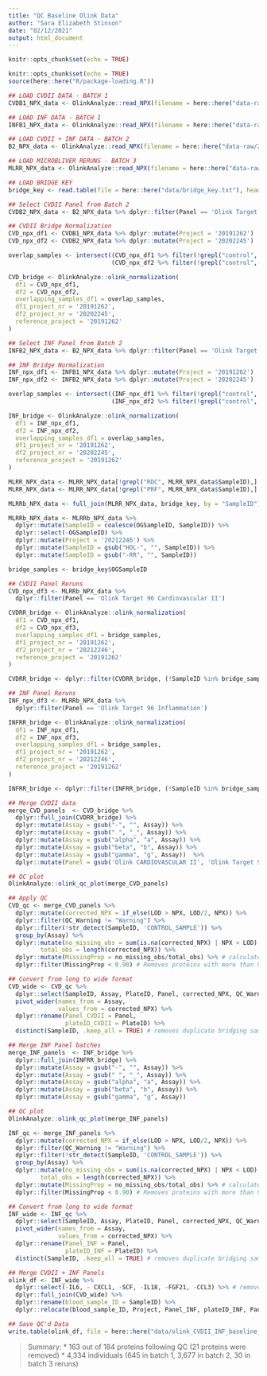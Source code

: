```yaml
---
title: "QC Baseline Olink Data"
author: "Sara Elizabeth Stinson"
date: "02/12/2021"
output: html_document
---
```


```r
knitr::opts_chunk$set(echo = TRUE)
```

```r
knitr::opts_chunk$set(echo = TRUE)
source(here::here("R/package-loading.R"))
```

```r

## LOAD CVDII DATA - BATCH 1
CVDB1_NPX_data <- OlinkAnalyze::read_NPX(filename = here::here("data-raw/20191262_Stinson_NPX.xlsx"))

## LOAD INF DATA - BATCH 1 
INFB1_NPX_data <- OlinkAnalyze::read_NPX(filename = here::here("data-raw/20210107_Stinson_NPX.xlsx"))

## LOAD CVDII + INF DATA - BATCH 2
B2_NPX_data <- OlinkAnalyze::read_NPX(filename = here::here("data-raw/20202245_Stinson_NPX.xlsx"))

## LOAD MICROBLIVER RERUNS - BATCH 3
MLRR_NPX_data <- OlinkAnalyze::read_NPX(filename = here::here("data-raw/20212246_Juel_NPX.xlsx"))

## LOAD BRIDGE KEY
bridge_key <- read.table(file = here::here("data/bridge_key.txt"), header = T)

```

```r

## Select CVDII Panel from Batch 2
CVDB2_NPX_data <- B2_NPX_data %>% dplyr::filter(Panel == 'Olink Target 96 Cardiovascular II')

## CVDII Bridge Normalization
CVD_npx_df1 <- CVDB1_NPX_data %>% dplyr::mutate(Project = '20191262')
CVD_npx_df2 <- CVDB2_NPX_data %>% dplyr::mutate(Project = '20202245')

overlap_samples <- intersect((CVD_npx_df1 %>% filter(!grepl("control", SampleID, ignore.case=T)))$SampleID,
                             (CVD_npx_df2 %>% filter(!grepl("control", SampleID, ignore.case=T)))$SampleID)

CVD_bridge <- OlinkAnalyze::olink_normalization(
  df1 = CVD_npx_df1,
  df2 = CVD_npx_df2,
  overlapping_samples_df1 = overlap_samples,
  df1_project_nr = '20191262',
  df2_project_nr = '20202245',
  reference_project = '20191262'
)

```

```r

## Select INF Panel from Batch 2
INFB2_NPX_data <- B2_NPX_data %>% dplyr::filter(Panel == 'Olink Target 96 Inflammation')

## INF Bridge Normalization
INF_npx_df1 <- INFB1_NPX_data %>% dplyr::mutate(Project = '20191262')
INF_npx_df2 <- INFB2_NPX_data %>% dplyr::mutate(Project = '20202245')

overlap_samples <- intersect((INF_npx_df1 %>% filter(!grepl("control", SampleID, ignore.case=T)))$SampleID,
                             (INF_npx_df2 %>% filter(!grepl("control", SampleID, ignore.case=T)))$SampleID)

INF_bridge <- OlinkAnalyze::olink_normalization(
  df1 = INF_npx_df1,
  df2 = INF_npx_df2,
  overlapping_samples_df1 = overlap_samples,
  df1_project_nr = '20191262',
  df2_project_nr = '20202245',
  reference_project = '20191262'
)

```

```r

MLRR_NPX_data <- MLRR_NPX_data[!grepl("RDC", MLRR_NPX_data$SampleID),] # Remove RDC Samples
MLRR_NPX_data <- MLRR_NPX_data[!grepl("PRF", MLRR_NPX_data$SampleID),] # Remove PRF samples

MLRRb_NPX_data <- full_join(MLRR_NPX_data, bridge_key, by = "SampleID")

MLRRb_NPX_data <- MLRRb_NPX_data %>%
  dplyr::mutate(SampleID = coalesce(OGSampleID, SampleID)) %>%
  dplyr::select(-OGSampleID) %>%
  dplyr::mutate(Project = '20212246') %>%
  dplyr::mutate(SampleID = gsub("HOL-", "", SampleID)) %>%
  dplyr::mutate(SampleID = gsub("-RR", "", SampleID))

bridge_samples <- bridge_key$OGSampleID

## CVDII Panel Reruns
CVD_npx_df3 <- MLRRb_NPX_data %>% 
  dplyr::filter(Panel == 'Olink Target 96 Cardiovascular II')

CVDRR_bridge <- OlinkAnalyze::olink_normalization(
  df1 = CVD_npx_df1,
  df2 = CVD_npx_df3,
  overlapping_samples_df1 = bridge_samples,
  df1_project_nr = '20191262',
  df2_project_nr = '20212246',
  reference_project = '20191262'
)

CVDRR_bridge <- dplyr::filter(CVDRR_bridge, (!SampleID %in% bridge_samples))

## INF Panel Reruns
INF_npx_df3 <- MLRRb_NPX_data %>% 
  dplyr::filter(Panel == 'Olink Target 96 Inflammation')

INFRR_bridge <- OlinkAnalyze::olink_normalization(
  df1 = INF_npx_df1,
  df2 = INF_npx_df3,
  overlapping_samples_df1 = bridge_samples,
  df1_project_nr = '20191262',
  df2_project_nr = '20212246',
  reference_project = '20191262'
)

INFRR_bridge <- dplyr::filter(INFRR_bridge, (!SampleID %in% bridge_samples))

```

```r

## Merge CVDII data
merge_CVD_panels  <- CVD_bridge %>%
  dplyr::full_join(CVDRR_bridge) %>%
  dplyr::mutate(Assay = gsub("-", "", Assay)) %>%
  dplyr::mutate(Assay = gsub(" ", "_", Assay)) %>%
  dplyr::mutate(Assay = gsub("alpha", "a", Assay)) %>%
  dplyr::mutate(Assay = gsub("beta", "b", Assay)) %>%
  dplyr::mutate(Assay = gsub("gamma", "g", Assay))  %>%
  dplyr::mutate(Panel = gsub('Olink CARDIOVASCULAR II', 'Olink Target 96 Cardiovascular II', Panel))

## QC plot  
OlinkAnalyze::olink_qc_plot(merge_CVD_panels)

## Apply QC
CVD_qc <- merge_CVD_panels %>%
  dplyr::mutate(corrected_NPX = if_else(LOD > NPX, LOD/2, NPX)) %>%
  dplyr::filter(QC_Warning != "Warning") %>%
  dplyr::filter(!str_detect(SampleID, 'CONTROL_SAMPLE')) %>%
  group_by(Assay) %>%
  dplyr::mutate(no_missing_obs = sum(is.na(corrected_NPX) | NPX < LOD),
         total_obs = length(corrected_NPX)) %>%
  dplyr::mutate(MissingProp = no_missing_obs/total_obs) %>% # calculates the global MissingFreq
  dplyr::filter(MissingProp < 0.90) # Removes proteins with more than 90% MissingProp

## Convert from long to wide format
CVD_wide <- CVD_qc %>%
  dplyr::select(SampleID, Assay, PlateID, Panel, corrected_NPX, QC_Warning, Project) %>%
  pivot_wider(names_from = Assay,
              values_from = corrected_NPX) %>% 
  dplyr::rename(Panel_CVDII = Panel,
                plateID_CVDII = PlateID) %>% 
  distinct(SampleID, .keep_all = TRUE) # removes duplicate bridging samples

```

```r

## Merge INF Panel batches
merge_INF_panels  <- INF_bridge %>%
  dplyr::full_join(INFRR_bridge) %>%
  dplyr::mutate(Assay = gsub("-", "", Assay)) %>%
  dplyr::mutate(Assay = gsub(" ", "_", Assay)) %>%
  dplyr::mutate(Assay = gsub("alpha", "a", Assay)) %>%
  dplyr::mutate(Assay = gsub("beta", "b", Assay)) %>%
  dplyr::mutate(Assay = gsub("gamma", "g", Assay))

## QC plot    
OlinkAnalyze::olink_qc_plot(merge_INF_panels)

INF_qc <- merge_INF_panels %>%
  dplyr::mutate(corrected_NPX = if_else(LOD > NPX, LOD/2, NPX)) %>%
  dplyr::filter(QC_Warning != "Warning") %>%
  dplyr::filter(!str_detect(SampleID, 'CONTROL_SAMPLE')) %>%
  group_by(Assay) %>%
  dplyr::mutate(no_missing_obs = sum(is.na(corrected_NPX) | NPX < LOD),
         total_obs = length(corrected_NPX)) %>%
  dplyr::mutate(MissingProp = no_missing_obs/total_obs) %>% # calculates the global MissingFreq
  dplyr::filter(MissingProp < 0.90) # Removes proteins with more than 90% MissingProp

## Convert from long to wide format
INF_wide <- INF_qc %>%
  dplyr::select(SampleID, Assay, PlateID, Panel, corrected_NPX, QC_Warning, Project) %>%
  pivot_wider(names_from = Assay,
              values_from = corrected_NPX) %>% 
  dplyr::rename(Panel_INF = Panel,
                plateID_INF = PlateID) %>% 
  distinct(SampleID, .keep_all = TRUE) # removes duplicate bridging samples

```

```r

## Merge CVDII + INF Panels
olink_df <- INF_wide %>%
  dplyr::select(-IL6, - CXCL1, -SCF, -IL18, -FGF21, -CCL3) %>% # remove duplicate proteins from INF panel
  dplyr::full_join(CVD_wide) %>%
  dplyr::rename(blood_sample_ID = SampleID) %>%
  dplyr::relocate(blood_sample_ID, Project, Panel_INF, plateID_INF, Panel_CVDII, plateID_CVDII, QC_Warning)

## Save QC'd Data
write.table(olink_df, file = here::here("data/olink_CVDII_INF_baseline_plasma.txt"), sep = "\t", quote = F)

```

> Summary:
* 163 out of 184 proteins following QC (21 proteins were removed)
* 4,334 individuals (645 in batch 1, 3,677 in batch 2, 30 in batch 3 reruns)